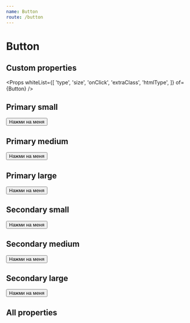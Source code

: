 ```yaml
---
name: Button
route: /button
---
```



# Button

## Custom properties

<Props whiteList={[
    'type',
    'size',
    'onClick',
    'extraClass',
    'htmlType',
]} of={Button} />

## Primary small

<Playground>
    <Button htmlType="button" type="primary" size="small" extraClass="ml-2">Нажми на меня</Button>
</Playground>

## Primary medium

<Playground>
    <Button htmlType="button" type="primary" size="medium">Нажми на меня</Button>
</Playground>

## Primary large

<Playground>
    <Button htmlType="button" type="primary" size="large">Нажми на меня</Button>
</Playground>

## Secondary small

<Playground>
    <Button htmlType="button" type="secondary" size="small">Нажми на меня</Button>
</Playground>

## Secondary medium

<Playground>
    <Button htmlType="button" type="secondary" size="medium">Нажми на меня</Button>
</Playground>

## Secondary large

<Playground>
    <Button htmlType="button" type="secondary" size="large">Нажми на меня</Button>
</Playground>


## All properties

<Props of={Button} />
